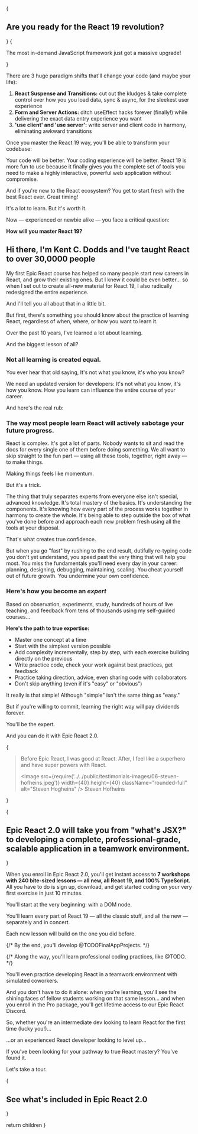 {<h2 className="mx-auto max-w-sm text-balance text-center">Are you ready for the React 19 revolution?</h2>}
{<p className="text-center">The most in-demand JavaScript framework just got a massive upgrade!</p>}

<React19FeaturesStack />

There are 3 huge paradigm shifts that'll change your code (and maybe your life):

1. **React Suspense and Transitions:** cut out the kludges & take complete control over how you you load data, sync & async, for the sleekest user experience
2. **Form and Server Actions:** ditch useEffect hacks forever (finally!) while delivering the exact data entry experience you want
3. **'use client' and 'use server':** write server and client code in harmony, eliminating awkward transitions

Once you master the React 19 way, you'll be able to transform your codebase:

<CodebaseTransformation />

Your code will be better. Your coding experience will be better. React 19 is more fun to use because it finally gives you the complete set of tools you need to make a highly interactive, powerful web application without compromise.

And if you're new to the React ecosystem? You get to start fresh with the best React ever. Great timing!

It's a lot to learn. But it's worth it.

Now — experienced or newbie alike — you face a critical question:

**How will you master React 19?**

## Hi there, I'm Kent C. Dodds and I've taught React to over 30,0000 people

My first Epic React course has helped so many people start new careers in React, and grow their existing ones. But I knew it could be even better… so when I set out to create all-new material for React 19, I also radically redesigned the entire experience.

And I'll tell you all about that in a little bit.

But first, there's something you should know about the practice of learning React, regardless of when, where, or how you want to learn it.

Over the past 10 years, I've learned a lot about learning.

And the biggest lesson of all?

### Not all learning is created equal.

You ever hear that old saying, It's not what you know, it's who you know?

We need an updated version for developers: It's not what you know, it's how you know. How you learn can influence the entire course of your career.

And here's the real rub:

### The way most people learn React will actively sabotage your future progress.

React is complex. It's got a lot of parts. Nobody wants to sit and read the docs for every single one of them before doing something. We all want to skip straight to the fun part — using all these tools, together, right away — to make things.

Making things feels like momentum.

But it's a trick.

The thing that truly separates experts from everyone else isn't special, advanced knowledge. It's total mastery of the basics. It's understanding the components. It's knowing how every part of the process works together in harmony to create the whole. It's being able to step outside the box of what you've done before and approach each new problem fresh using all the tools at your disposal.

That's what creates true confidence.

But when you go "fast" by rushing to the end result, dutifully re-typing code you don't yet understand, you speed past the very thing that will help you most. You miss the fundamentals you'll need every day in your career: planning, designing, debugging, maintaining, scaling. You cheat yourself out of future growth. You undermine your own confidence.

### Here's how you become an _expert_

Based on observation, experiments, study, hundreds of hours of live teaching, and feedback from tens of thousands using my self-guided courses…

**Here's the path to true expertise:**

- Master one concept at a time
- Start with the simplest version possible
- Add complexity incrementally, step by step, with each exercise building directly on the previous
- Write practice code, check your work against best practices, get feedback
- Practice taking direction, advice, even sharing code with collaborators
- Don't skip anything (even if it's "easy" or "obvious")

It really is that simple! Although "simple" isn't the same thing as "easy."

But if you're willing to commit, learning the right way will pay dividends forever.

You'll be the expert.

And you can do it with Epic React 2.0.

{<blockquote className="not-prose mx-auto w-full max-w-3xl border-y py-5"><p className='italic font-medium'>
Before Epic React, I was good at React. After, I feel like a superhero and
have super powers with React.</p><div className="mt-4 flex items-center gap-2 text-base"><Image
src={require('../../public/testimonials-images/06-steven-hofheins.jpeg')}
width={40}
height={40}
className="rounded-full"
alt="Steven Hogheins"
/>
Steven Hofheins</div></blockquote>}

{<h2 className="text-center">Epic React 2.0 will take you from "what's JSX?" to developing a complete, professional-grade, scalable application in a teamwork environment.</h2>}

When you enroll in Epic React 2.0, you'll get instant access to **7 workshops with 240 bite-sized lessons — all new, all React 19, and 100% TypeScript.** All you have to do is sign up, download, and get started coding on your very first exercise in just 10 minutes.

You'll start at the very beginning: with a DOM node.

You'll learn every part of React 19 — all the classic stuff, and all the new — separately and in concert.

Each new lesson will build on the one you did before.

{/* By the end, you'll develop @TODOFinalAppProjects. */}

{/* Along the way, you'll learn professional coding practices, like @TODO. */}

You'll even practice developing React in a teamwork environment with simulated coworkers.

And you don't have to do it alone: when you're learning, you'll see the shining faces of fellow students working on that same lesson… and when you enroll in the Pro package, you'll get lifetime access to our Epic React Discord.

So, whether you're an intermediate dev looking to learn React for the first time (lucky you!)…

…or an experienced React developer looking to level up…

If you've been looking for your pathway to true React mastery? You've found it.

Let's take a tour.

<IntroTourVideo />

{<h2 className="text-center">See what's included in Epic React 2.0</h2>}

<ModulesListWithDescriptions />


  return children
}
